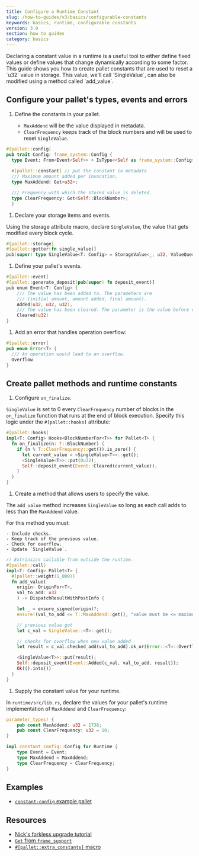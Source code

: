 ```yaml
---
title: Configure a Runtime Constant
slug: /how-to-guides/v3/basics/configurable-constants
keywords: basics, runtime, configurable constants
version: 3.0 
section: how to guides
category: basics
---
```


Declaring a constant value in a runtime is a useful tool to either define fixed values or define values that change dynamically according to some factor. This guide shows you how to create pallet constants that are used to reset a \`u32\` value in storage. This value, we'll call \`SingleValue\`, can also be modified using a method called \`add_value\`.

## Configure your pallet's types, events and errors

1. Define the constants in your pallet.

    - `MaxAddend` will be the value displayed in metadata.
    - `ClearFrequency` keeps track of the block numbers and will be used to reset `SingleValue`.

  ```rust
  #[pallet::config]
  pub trait Config: frame_system::Config {
    type Event: From<Event<Self>> + IsType<<Self as frame_system::Config>::Event>;
    
    #[pallet::constant] // put the constant in metadata
    /// Maximum amount added per invocation.
    type MaxAddend: Get<u32>;

    /// Frequency with which the stored value is deleted.
    type ClearFrequency: Get<Self::BlockNumber>;
    }
  ```

1. Declare your storage items and events.

  Using the storage attribute macro, declare `SingleValue`, the value that gets modified every block cycle.

  ```rust
  #[pallet::storage]
  #[pallet::getter(fn single_value)]
  pub(super) type SingleValue<T: Config> = StorageValue<_, u32, ValueQuery>;
  ```

1. Define your pallet's events.

  ```rust
  #[pallet::event]
  #[pallet::generate_deposit(pub(super) fn deposit_event)]
  pub enum Event<T: Config> {
      /// The value has been added to. The parameters are
      /// (initial amount, amount added, final amount).
      Added(u32, u32, u32),
      /// The value has been cleared. The parameter is the value before clearing.
      Cleared(u32)
  }
  ```

1. Add an error that handles operation overflow:

  ```rust
  #[pallet::error]
  pub enum Error<T> {
    /// An operation would lead to an overflow.
    Overflow
  }
  ```

## Create pallet methods and runtime constants

1. Configure `on_finalize`.

  `SingleValue` is set to 0 every `ClearFrequency` number of blocks in the `on_finalize` function that
  runs at the end of block execution. Specify this logic under the `#[pallet::hooks]` attribute:

  ```rust
  #[pallet::hooks]
  impl<T: Config> Hooks<BlockNumberFor<T>> for Pallet<T> {
    fn on_finalize(n: T::BlockNumber) {
      if (n % T::ClearFrequency::get()).is_zero() {
        let current_value = <SingleValue<T>>::get();
        <SingleValue<T>>::put(0u32);
        Self::deposit_event(Event::Cleared(current_value));
      }
    }
  }
  ```

1. Create a method that allows users to specify the value.

  The `add_value` method increases `SingleValue` so long as each call adds to less than the `MaxAddend` value.

  For this method you must:

    - Include checks.
    - Keep track of the previous value.
    - Check for overflow.
    - Update `SingleValue`.

  ```rust
  // Extrinsics callable from outside the runtime.
  #[pallet::call]
  impl<T: Config> Pallet<T> {
    #[pallet::weight(1_000)]
    fn add_value(
      origin: OriginFor<T>,
      val_to_add: u32
      ) -> DispatchResultWithPostInfo {

      let _ = ensure_signed(origin)?;
      ensure!(val_to_add <= T::MaxAddend::get(), "value must be <= maximum add amount constant");

      // previous value got
      let c_val = SingleValue::<T>::get();

      // checks for overflow when new value added
      let result = c_val.checked_add(val_to_add).ok_or(Error::<T>::Overflow)?;

      <SingleValue<T>>::put(result);
      Self::deposit_event(Event::Added(c_val, val_to_add, result));
      Ok(().into())
    }
  }
  ```

1. Supply the constant value for your runtime.

  In `runtime/src/lib.rs`, declare the values for your pallet's runtime implementation of `MaxAddend` and `ClearFrequency`:

  ```rust
  parameter_types! {
      pub const MaxAddend: u32 = 1738;
      pub const ClearFrequency: u32 = 10;
  }

  impl constant_config::Config for Runtime {
      type Event = Event;
      type MaxAddend = MaxAddend;
      type ClearFrequency = ClearFrequency;
  }
  ```

## Examples

- [`constant-config` example pallet](https://github.com/substrate-developer-hub/substrate-how-to-guides/blob/main/example-code/template-node/pallets/configurable-constant/src/lib.rs)

## Resources

- [Nick's forkless upgrade tutorial](/tutorials/v3/forkless-upgrades)
- [`Get` from `frame_support`][get-trait-rustdocs]
- [`#[pallet::extra_constants]` macro][extra-constants-rustdocs]

[get-trait-rustdocs]: /rustdocs/latest/frame_support/traits/trait.Get.html
[extra-constants-rustdocs]: /rustdocs/latest/frame_support/attr.pallet.html#extra-constants-palletextra_constants-optional
